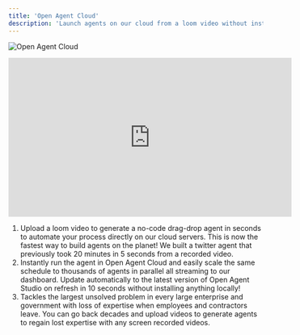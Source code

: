 ```yaml
---
title: 'Open Agent Cloud'
description: 'Launch agents on our cloud from a loom video without installing anything locally. '
---
```

![Open Agent Cloud](https://storage.googleapis.com/cheatlayer/open_cloud.png)



<iframe
  width="560"
  height="315"
  src="https://www.youtube.com/embed/M-PCkH4-518"
  title="YouTube video player"
  frameborder="0"
  allow="accelerometer; autoplay; clipboard-write; encrypted-media; gyroscope; picture-in-picture"
  allowfullscreen
></iframe>

1) Upload a loom video to generate a no-code drag-drop agent in seconds to automate your process directly on our cloud servers.
This is now the fastest way to build agents on the planet! We built a twitter agent that previously took 20 minutes in 5 seconds from a recorded video.
2) Instantly run the agent in Open Agent Cloud and easily scale the same schedule to thousands of agents in parallel all streaming to our dashboard.
Update automatically to the latest version of Open Agent Studio on refresh in 10 seconds without installing anything locally!
3) Tackles the largest unsolved problem in every large enterprise and government with loss of expertise when employees and contractors leave.
You can go back decades and upload videos to generate agents to regain lost expertise with any screen recorded videos.

